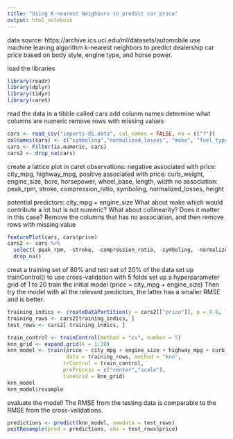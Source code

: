 ```yaml
---
title: "Using K-nearest Neighbors to predict car price"
output: html_notebook
---
```


data source: https://archive.ics.uci.edu/ml/datasets/automobile
use machine leaning algorithm k-nearest neighbors to predict dealership car price based on body style, engine type, and horse power. 

load the libraries
```r
library(readr)
library(dplyr)
library(tidyr)
library(caret)
```
read the data in a tibble called cars
add colunm names
determine what columns are numeric
remove rows with missing values
```r
cars <- read_csv("imports-85.data", col_names = FALSE, na = c("?"))
colnames(cars) <- c("symboling","normalized_losses", "make", "fuel_type", "aspiration", "num_doors", "body_style", "drive_wheels", "engine_location", "wheel_base", "length", "width", "height", "curb_weight", "engine_type", "num_cylinders", "engine_size", "fuel_system", "bore", "stroke", "compression_ratio", "horsepower", "peak_rpm", "city_mpg", "highway_mpg", "price")
cars <- Filter(is.numeric, cars)
cars2 <- drop_na(cars) 
```

create a lattice plot in caret
observations: 
negative associated with price: city_mpg, highway_mpg, 
positive associated with price: curb_weight, engine_size, bore, horsepower, wheel_base, length, width
no association: peak_rpm, stroke, compression_ratio, symboling, normalized_losses, height

potential predictors: city_mpg + engine_size
What about make which would contribute a lot but is not numeric?
What about collinearity? Does it matter in this case?
Remove the columns that has no association, and then remove rows with missing value

```r
featurePlot(cars, cars$price)
cars2 <- cars %>%
  select(-peak_rpm, -stroke, -compression_ratio, -symboling, -normalized_losses, -height) %>%
  drop_na()
```

creat a training set of 80% and test set of 20% of the data
set up trainControl() to use cross-validation with 5 folds
set up a hyperparameter grid of 1 to 20
train the initial model (price ~ city_mpg + engine_size)
Then try the model with all the relevant predictors, the latter has a smaller RMSE and is better.

```r
training_indics <- createDataPartition(y = cars2[["price"]], p = 0.8, list = FALSE)
training_rows <- cars2[training_indics, ]
test_rows <- cars2[-training_indics, ]

train_control <- trainControl(method = "cv", number = 5)
knn_grid <- expand.grid(k = 1:20)
knn_model <- train(price ~ city_mpg + engine_size + highway_mpg + curb_weight + bore + horsepower + wheel_base + length + width,
                   data = training_rows, method = "knn", 
                  trControl = train_control,
                  preProcess = c("center","scale"),
                  tuneGrid = knn_grid)
knn_model
knn_model$resample
```
evaluate the model!
The RMSE from the testing data is comparable to the RMSE from the cross-validations.
```r
predictions <- predict(knn_model, newdata = test_rows)
postResample(pred = predictions, obs = test_rows$price)
```
